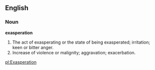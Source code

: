 ==English==

===Noun===

'''exasperation'''

#The act of exasperating or the state of being exasperated; irritation; keen or bitter anger.
#Increase of violence or malignity; aggravation; exacerbation.

[[pl:Exasperation]]